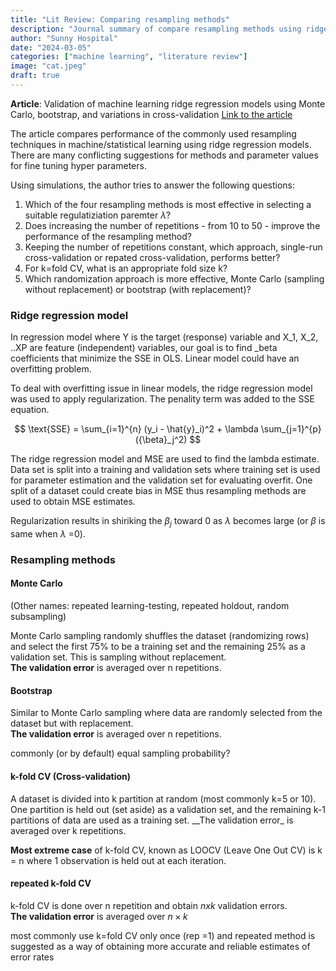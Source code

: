 ```yaml
---
title: "Lit Review: Comparing resampling methods"
description: "Journal summary of compare resampling methods using ridge regression to estimate lambda"
author: "Sunny Hospital"
date: "2024-03-05"
categories: ["machine learning", "literature review"]
image: "cat.jpeg"
draft: true
---
```


__Article__: Validation of machine learning ridge regression models using Monte Carlo, bootstrap, and variations in cross-validation [Link to the article](https://www.degruyter.com/document/doi/10.1515/jisys-2022-0224/html)


The article compares performance of the commonly used resampling techniques in machine/statistical learning using ridge regression models.  There are many conflicting suggestions for methods and parameter values for fine tuning hyper parameters.  

Using simulations, the author tries to answer the following questions:

1.  Which of the four resampling methods is most effective in selecting a suitable regulatiziation paremter $\lambda$?
2.  Does increasing the number of repetitions - from 10 to 50 - improve the performance of the resampling method?
3.  Keeping the number of repetitions constant, which approach, single-run cross-validation or repated cross-validation, performs better?
4.  For k=fold CV, what is an appropriate fold size k?
5.  Which randomization approach is more effective, Monte Carlo (sampling without replacement) or bootstrap (with replacement)?

### Ridge regression model

In regression model where Y is the target (response) variable and X_1, X_2, ..XP are feature (independent) variables, our goal is to find _beta coefficients that minimize the SSE in OLS. Linear model could have an overfitting problem. 

To deal with overfitting issue in linear models, the ridge regression model was used to apply regularization. The penality term was added to the SSE equation. 

$$
\text{SSE} = \sum_{i=1}^{n} (y_i - \hat{y}_i)^2 + \lambda \sum_{j=1}^{p} ({\beta}_j^2)
$$

The ridge regression model and MSE are used to find the lambda estimate.  Data set is split into a training and validation sets where training set is used for parameter estimation and the validation set for evaluating overfit. One split of a dataset could create bias in MSE thus resampling methods are used to obtain MSE estimates. 

Regularization results in shiriking the $\beta_j$ toward 0 as $\lambda$ becomes large (or $\beta$ is same when $\lambda$ =0).  



### Resampling methods

#### Monte Carlo
(Other names: repeated learning-testing, repeated holdout, random subsampling)

Monte Carlo sampling randomly shuffles the dataset (randomizing rows) and select the first 75% to be a training set and the remaining 25% as a validation set. This is sampling without replacement.  
__The validation error__ is averaged over n repetitions.

#### Bootstrap
Similar to Monte Carlo sampling where data are randomly selected from the dataset but with replacement.  
__The validation error__ is averaged over n repetitions.

:::{.callout-note title="Sunnys note"}
commonly (or by default) equal sampling probability?
:::

#### k-fold CV (Cross-validation)
A dataset is divided into k partition at random (most commonly k=5 or 10).  One partition is held out (set aside) as a validation set, and the remaining k-1 partitions of data are used as a training set. 
__The validation error_ is averaged over k repetitions.

__Most extreme case__ of k-fold CV, known as LOOCV (Leave One Out CV) is k = n where 1 observation is held out at each iteration.

#### repeated k-fold CV
k-fold CV is done over n repetition and obtain ${n} x {k}$ validation errors.  
__The validation error__ is averaged over ${n} \times {k}$ 

:::{.callout-note}
most commonly use k=fold CV only once (rep =1) and repeated method is suggested as a way of obtaining more accurate and reliable estimates of error rates
:::



